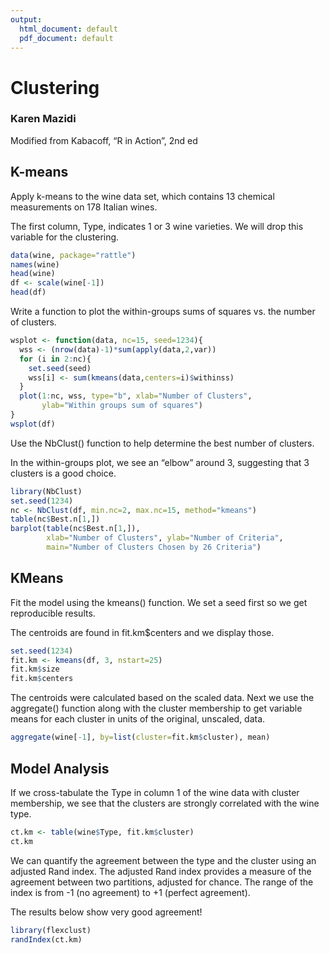 ```yaml
---
output:
  html_document: default
  pdf_document: default
---
```

# Clustering
### Karen Mazidi

Modified from Kabacoff, "R in Action", 2nd ed

## K-means

Apply k-means to the wine data set, which contains 13 chemical measurements on 178 Italian wines. 

The first column, Type, indicates 1 or 3 wine varieties. We will drop this variable for the clustering.

```r
data(wine, package="rattle")
names(wine)
head(wine)
df <- scale(wine[-1])
head(df)
```

Write a function to plot the within-groups sums of squares vs. the number of clusters. 


```r
wsplot <- function(data, nc=15, seed=1234){
  wss <- (nrow(data)-1)*sum(apply(data,2,var))
  for (i in 2:nc){
    set.seed(seed)
    wss[i] <- sum(kmeans(data,centers=i)$withinss)
  }
  plot(1:nc, wss, type="b", xlab="Number of Clusters",
       ylab="Within groups sum of squares")
}
wsplot(df)
```


Use the NbClust() function to help determine the best number of clusters.

In the within-groups plot, we see an "elbow" around 3, suggesting that 3 clusters is a good choice. 

```r
library(NbClust)
set.seed(1234)
nc <- NbClust(df, min.nc=2, max.nc=15, method="kmeans")
table(nc$Best.n[1,])
barplot(table(nc$Best.n[1,]),
        xlab="Number of Clusters", ylab="Number of Criteria",
        main="Number of Clusters Chosen by 26 Criteria")
```

## KMeans

Fit the model using the kmeans() function. We set a seed first so we get reproducible results. 

The centroids are found in fit.km$centers and we display those. 

```r
set.seed(1234)
fit.km <- kmeans(df, 3, nstart=25)
fit.km$size
fit.km$centers

```

The centroids were calculated based on the scaled data. Next we use the aggregate() function along with the cluster membership to get variable means for each cluster in units of the original, unscaled, data. 


```r
aggregate(wine[-1], by=list(cluster=fit.km$cluster), mean)

```

## Model Analysis

If we cross-tabulate the Type in column 1 of the wine data with cluster membership, we see that the clusters are strongly correlated with the wine type. 


```r
ct.km <- table(wine$Type, fit.km$cluster)
ct.km
```

We can quantify the agreement between the type and the cluster using an adjusted Rand index. The adjusted Rand index provides a measure of the agreement between two partitions, adjusted for chance. The range of the index is from -1 (no agreement) to +1 (perfect agreement). 

The results below show very good agreement!

```r
library(flexclust)
randIndex(ct.km)

```

